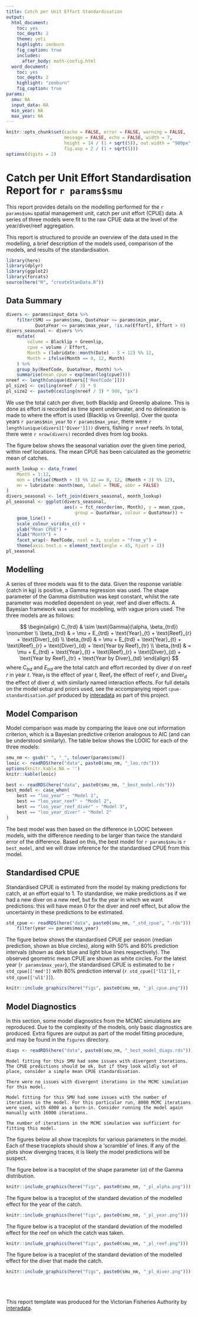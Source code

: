```yaml
---
title: Catch per Unit Effort Standardisation
output:
  html_document:
    toc: yes
    toc_depth: 2
    theme: yeti
    highlight: zenburn
    fig_caption: true
    includes:
      after_body: math-config.html
  word_document:
    toc: yes
    toc_depth: 2
    highlight: "zenburn"
    fig_caption: true
params:
  smu: NA
  input_data: NA
  min_year: NA
  max_year: NA
---
```


<!-- Time-stamp: <2018-04-07 11:21:44 (slane)> -->

```r
knitr::opts_chunk$set(cache = FALSE, error = FALSE, warning = FALSE,
                      message = FALSE, echo = FALSE, width = 7,
                      height = 14 / (1 + sqrt(5)), out.width = "900px",
                      fig.asp = 2 / (1 + sqrt(5)))
options(digits = 2)

```

# Catch per Unit Effort Standardisation Report for `r params$smu`

This report provides details on the modelling performed for the `r params$smu` spatial management unit, catch per unit effort (CPUE) data. A series of three models were fit to the raw CPUE data at the level of the year/diver/reef aggregation.

This report is structured to provide an overview of the data used in the modelling, a brief description of the models used, comparison of the models, and results of the standardisation.

```r
library(here)
library(dplyr)
library(ggplot2)
library(forcats)
source(here("R", "createStanData.R"))

```

## Data Summary

```r
divers <- params$input_data %>%
    filter(SMU == params$smu, QuotaYear >= params$min_year,
           QuotaYear <= params$max_year, !is.na(Effort), Effort > 0)
divers_seasonal <- divers %>%
    mutate(
        volume = Blacklip + Greenlip,
        cpue = volume / Effort,
        Month = (lubridate::month(Date) - 3 + 12) %% 12,
        Month = ifelse(Month == 0, 12, Month)
    ) %>%
    group_by(ReefCode, QuotaYear, Month) %>%
    summarise(mean_cpue = exp(mean(log(cpue))))
nreef <- length(unique(divers[['ReefCode']]))
pl_size1 <- ceiling(nreef / 3) * 9
pl_size2 <- paste0(ceiling(nreef / 3) * 900, "px")

```

We use the total catch per diver, both Blacklip and Greenlip abalone. This is done as effort is recorded as time spent underwater, and no delineation is made to where the effort is used (Blacklip vs Greenlip). Over the quota years `r params$min_year` to `r params$max_year`, there were `r length(unique(divers[['Diver']]))` divers, fishing `r nreef` reefs. In total, there were `r nrow(divers)` recorded dives from log books.

The figure below shows the seasonal variation over the given time period, within reef locations. The mean CPUE has been calculated as the geometric mean of catches.

```r
month_lookup <- data_frame(
    Month = 1:12,
    mon = ifelse((Month + 3) %% 12 == 0, 12, (Month + 3) %% 12),
    mn = lubridate::month(mon, label = TRUE, abbr = FALSE)
)
divers_seasonal <- left_join(divers_seasonal, month_lookup)
pl_seasonal <- ggplot(divers_seasonal,
                      aes(x = fct_reorder(mn, Month), y = mean_cpue,
                          group = QuotaYear, colour = QuotaYear)) +
    geom_line() +
    scale_colour_viridis_c() +
    ylab("Mean CPUE") +
    xlab("Month") +
    facet_wrap(~ ReefCode, ncol = 3, scales = "free_y") +
    theme(axis.text.x = element_text(angle = 45, hjust = 1))
pl_seasonal

```

## Modelling

A series of three models was fit to the data. Given the response variable (catch in kg) is positive, a Gamma regression was used. The shape parameter of the Gamma distribution was kept constant, whilst the rate parameter was modelled dependent on year, reef and diver effects. A Bayesian framework was used for modelling, with vague priors used. The three models are as follows:

$$
\begin{align}
C_{trd} & \sim \text{Gamma}(\alpha, \beta_{trd}) \nonumber \\
\beta_{trd} & = \mu + E_{trd} + \text{Year}_{t} + \text{Reef}_{r} + \text{Diver}_{d} \\
\beta_{trd} & = \mu + E_{trd} + \text{Year}_{t} + \text{Reef}_{r} + \text{Diver}_{d} + \text{Year by Reef}_{tr} \\
\beta_{trd} & = \mu + E_{trd} + \text{Year}_{t} + \text{Reef}_{r} + \text{Diver}_{d} + \text{Year by Reef}_{tr} + \text{Year by Diver}_{td}
\end{align}
$$
where $C_{trd}$ and $E_{trd}$ are the total catch and effort recorded by diver $d$ on reef $r$ in year $t$. $\text{Year}_{t}$ is the effect of year $t$, $\text{Reef}_{r}$ the effect of reef $r$, and $\text{Diver}_{d}$ the effect of diver $d$, with similarly named interaction effects. For full details on the model setup and priors used, see the accompanying report `cpue-standardisation.pdf` produced by [interadata](https://www.interadata.io/) as part of this project.

## Model Comparison

Model comparison was made by comparing the leave one out information criterion, which is a Bayesian predictive criterion analogous to AIC (and can be understood similarly). The table below shows the LOOIC for each of the three models:

```r
smu_nm <- gsub(" ", "_", tolower(params$smu))
looic <- readRDS(here("data", paste0(smu_nm, "_loo.rds")))
options(knitr.kable.NA = '')
knitr::kable(looic)

```

```r
best <- readRDS(here("data", paste0(smu_nm, "_best_model.rds")))
best_model <- case_when(
    best == "loo_year" ~ "Model 1",
    best == "loo_year_reef" ~ "Model 2",
    best == "loo_year_reef_diver" ~ "Model 3",
    best == "loo_year_diver" ~ "Model 2"
)

```

The best model was then based on the difference in LOOIC between models, with the difference needing to be larger than twice the standard error of the difference. Based on this, the best model for `r params$smu` is `r best_model`, and we will draw inference for the standardised CPUE from this model.

## Standardised CPUE

Standardised CPUE is estimated from the model by making predictions for catch, at an effort equal to 1. To standardise, we make predictions as if we had a new diver on a new reef, but fix the year in which we want predictions: this will have mean 0 for the diver and reef effect, but allow the uncertainty in these predictions to be estimated.

```r
std_cpue <- readRDS(here("data", paste0(smu_nm, "_std_cpue", ".rds"))) %>%
    filter(year == params$max_year)

```

The figure below shows the standardised CPUE per season (median prediction, shown as blue circles), along with 50% and 80% prediction intervals (shown as dark blue and light blue lines respectively). The observed geometric mean CPUE are shown as white circles. For the latest year (`r params$max_year`), the standardised CPUE is estimated to be `r std_cpue[['med']]` with 80% prediction interval (`r std_cpue[['ll1']]`, `r std_cpue[['ul1']]`).

```r
knitr::include_graphics(here("figs", paste0(smu_nm, "_pl_cpue.png")))

```

## Model Diagnostics

In this section, some model diagnostics from the MCMC simulations are reproduced. Due to the complexity of the models, only basic diagnostics are produced. Extra figures are output as part of the model fitting procedure, and may be found in the `figures` directory.

```r
diags <- readRDS(here("data", paste0(smu_nm, "_best_model_diags.rds")))

```

```asis
Model fitting for this SMU had some issues with divergent iterations. The CPUE predictions should be ok, but if they look wildly out of place, consider a simple mean CPUE standardisation.
```

```asis
There were no issues with divergent iterations in the MCMC simulation for this model.
```

```asis
Model fitting for this SMU had some issues with the number of iterations in the model. For this particular run, 8000 MCMC iterations were used, with 4000 as a burn-in. Consider running the model again manually with 16000 iterations.
```

```asis
The number of iterations in the MCMC simulation was sufficient for fitting this model.
```

The figures below all show traceplots for various parameters in the model. Each of these traceplots should show a 'scramble' of lines. If any of the plots show diverging traces, it is likely the model predictions will be suspect.

The figure below is a traceplot of the shape parameter ($\alpha$) of the Gamma distribution.

```r
knitr::include_graphics(here("figs", paste0(smu_nm, "_pl_alpha.png")))

```

The figure below is a traceplot of the standard deviation of the modelled effect for the year of the catch.

```r
knitr::include_graphics(here("figs", paste0(smu_nm, "_pl_year.png")))

```

The figure below is a traceplot of the standard deviation of the modelled effect for the reef on which the catch was taken.

```r
knitr::include_graphics(here("figs", paste0(smu_nm, "_pl_reef.png")))

```

The figure below is a traceplot of the standard deviation of the modelled effect for the diver that made the catch.

```r
knitr::include_graphics(here("figs", paste0(smu_nm, "_pl_diver.png")))

```

<p>
  <br><br><br>
	This report template was produced for the Victorian Fisheries Authority by [interadata](https://www.interadata.io/).
  <br><br>
</p>
